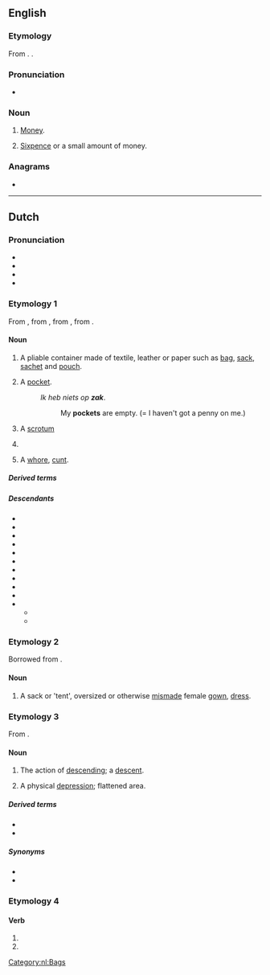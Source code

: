 {{also|Zak|žák|Żak|żak}}
==English==

===Etymology===
From {{bor|en|af|zak|t=bag}}. {{doublet|en|sac|sack}}.

===Pronunciation===
* {{audio|en|En-au-zak.ogg|Audio (AU)}}

===Noun===
{{en-noun|~}}

# {{lb|en|South Africa|slang}} [[money|Money]].
# [[sixpence|Sixpence]] or a small amount of money.

===Anagrams===
* {{anagrams|en|a=akz|Kaz.}}

----

==Dutch==

===Pronunciation===
* {{IPA|nl|/zɑk/}}
* {{audio|nl|Nl-zak.ogg|Audio}}
* {{hyphenation|nl|zak}}
* {{rhymes|nl|ɑk|s=1}}

===Etymology 1===
From {{inh|nl|dum|sac}}, from {{inh|nl|odt|sac}}, from {{inh|nl|gem-pro|*sakkuz}}, from {{der|nl|la|saccus}}.

====Noun====
{{nl-noun|m|-en|zakje}}

# A pliable container made of textile, leather or paper such as [[bag]], [[sack]], [[sachet]] and [[pouch]].
#: {{syn|nl|tas}}
# A [[pocket]].
#: ''Ik heb niets op '''zak'''''.
#:: My '''pockets''' are empty. (= I haven't got a penny on me.)
# {{lb|nl|slang}} A [[scrotum]]
#: {{syn|nl|balzak}}
# {{lb|nl|slang|offensive|vulgar}} {{non-gloss definition|A contraction of such insults for males as {{l|nl|klootzak}} or {{l|nl|rotzak}}, referring to the scrotum, roughly equivalent to "[[asshole]]".}}
# {{lb|nl|obsolete|slang|vulgar}} A [[whore]], [[cunt]].

=====Derived terms=====
{{der4|nl|afvalzak|balzak|doedelzak|jutezak|klootzak|knapzak|pennenzak|puntzak|rotzak|rugzak|slaapzak|suikerzak|vuilniszak|wijnzak|zakdoek|zakkendrager|zakkenroller|zakkenvuller|zakkenwasser|zaklantaarn|zaklantaren|zaklopen|zakmes|zakrekenmachine|zandzak}}

=====Descendants=====
* {{desc|af|sak}}
* {{desc|brc|saka}}
* {{desc|dcr|sak|saku|sakko}}
* {{desc|skw|sak}}
* {{desc|arw|sâka|bor=1}}
* {{desc|jvn|sak|bor=1}}
* {{desc|car|saki|bor=1}}
* {{desc|id|bor=1|[[sak]], [[saku]]}}
* {{desc|umu|shàkiinótay|bor=1}}
* {{desc|srm|sáku|bor=1}}
* {{desc|srn|saka|bor=1}}
** {{desc|hns|sáká|bor=1}}
** {{desc|jvn|sakah|bor=1}}

===Etymology 2===
Borrowed from {{bor|nl|en|sack}}.

====Noun====
{{nl-noun|m|-en|zakje}}

# A sack or 'tent', oversized or otherwise [[mismade]] female [[gown]], [[dress]].

===Etymology 3===
From {{m|nl|zakken}}.

====Noun====
{{nl-noun|m|-en|zakje}}

# {{lb|nl|dialectal}} The action of [[descending]]; a [[descent]].
# {{lb|nl|Southern Dutch|dialectal}} A physical [[depression]]; flattened area.

=====Derived terms=====
* {{l|nl|zakland|g=n}}
* {{l|nl|zakveen|g=n}}

=====Synonyms=====
* {{l|nl|japon}}
* {{l|nl|jurk}}

===Etymology 4===
{{nonlemma}}

====Verb====
{{head|nl|verb form}}

# {{nl-verb form of|p=1|n=sg|t=pres|m=ind|zakken}}
# {{nl-verb form of|m=imp|zakken}}

[[Category:nl:Bags]]